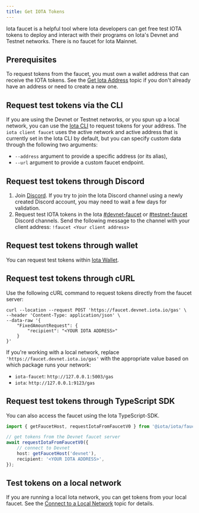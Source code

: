 ```yaml
---
title: Get IOTA Tokens
---
```


Iota faucet is a helpful tool where Iota developers can get free test IOTA tokens to deploy and interact with their programs on Iota's Devnet and Testnet networks. There is no faucet for Iota Mainnet.

## Prerequisites

To request tokens from the faucet, you must own a wallet address that can receive the IOTA tokens. See the [Get Iota Address](./get-address.mdx) topic if you don't already have an address or need to create a new one.

## Request test tokens via the CLI

If you are using the Devnet or Testnet networks, or you spun up a local network, you can use the [Iota CLI](../../../references/cli/client.mdx) to request tokens for your address. The `iota client faucet` uses the active network and active address that is currently set in the Iota CLI by default, but you can specify custom data through the following two arguments:

- `--address` argument to provide a specific address (or its alias),
- `--url` argument to provide a custom faucet endpoint.

## Request test tokens through Discord

1. Join [Discord](https://discord.gg/iota).
   If you try to join the Iota Discord channel using a newly created Discord account, you may need to wait a few days for validation.
1. Request test IOTA tokens in the Iota [#devnet-faucet](https://discord.com/channels/916379725201563759/971488439931392130) or [#testnet-faucet](https://discord.com/channels/916379725201563759/1037811694564560966) Discord channels. Send the following message to the channel with your client address:
   `!faucet <Your client address>`

## Request test tokens through wallet

You can request test tokens within [Iota Wallet](https://github.com/iotaledger/iota-app-docs/blob/main/iota-iota-wallet.md#add-iota-tokens-to-your-iota-wallet).

## Request test tokens through cURL

Use the following cURL command to request tokens directly from the faucet server:

```
curl --location --request POST 'https://faucet.devnet.iota.io/gas' \
--header 'Content-Type: application/json' \
--data-raw '{
    "FixedAmountRequest": {
        "recipient": "<YOUR IOTA ADDRESS>"
    }
}'
```

If you're working with a local network, replace `'https://faucet.devnet.iota.io/gas'` with the appropriate value based on which package runs your network:

- `iota-faucet`: `http://127.0.0.1:5003/gas`
- `iota`: `http://127.0.0.1:9123/gas`

## Request test tokens through TypeScript SDK

You can also access the faucet using the Iota TypeScript-SDK.

```typescript
import { getFaucetHost, requestIotaFromFaucetV0 } from '@iota/iota/faucet';

// get tokens from the Devnet faucet server
await requestIotaFromFaucetV0({
	// connect to Devnet
	host: getFaucetHost('devnet'),
	recipient: '<YOUR IOTA ADDRESS>',
});
```

## Test tokens on a local network

If you are running a local Iota network, you can get tokens from your local faucet. See the [Connect to a Local Network](./local-network.mdx#use-the-local-faucet) topic for details.
